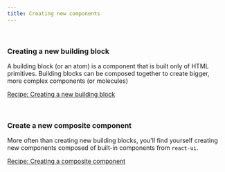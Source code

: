 ```yaml
---
title: Creating new components
---
```



<br />

### Creating a new building block

A building block (or an atom) is a component that is built only of HTML primitives. Building blocks can be composed together to create bigger, more complex components (or molecules)

[Recipe: Creating a new building block](#creating-a-new-building-block)

<br />

### Create a new composite component

More often than creating new building blocks, you'll find yourself creating new components composed of built-in components from `react-ui`.

[Recipe: Creating a composite component](#creating-a-composite-component)

<br />
